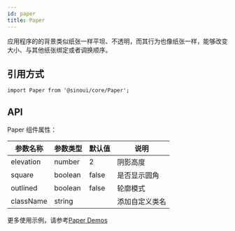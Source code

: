 ```yaml
---
id: paper
title: Paper
---
```


应用程序的的背景类似纸张一样平坦、不透明，而其行为也像纸张一样，能够改变大小、与其他纸张绑定或者调换顺序。

## 引用方式

```tsx
import Paper from '@sinoui/core/Paper';
```

## API

Paper 组件属性：

| 参数名称  | 参数类型 | 默认值 | 说明           |
| --------- | -------- | ------ | -------------- |
| elevation | number   | 2      | 阴影高度       |
| square    | boolean  | false  | 是否显示圆角   |
| outlined | boolean  | false  | 轮廓模式   |
| className | string   |        | 添加自定义类名 |

更多使用示例，请参考[Paper Demos](/docs/components/paper)
